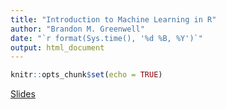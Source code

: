```yaml
---
title: "Introduction to Machine Learning in R"
author: "Brandon M. Greenwell"
date: "`r format(Sys.time(), '%d %B, %Y')`"
output: html_document
---
```


```r
knitr::opts_chunk$set(echo = TRUE)
```

[Slides](https://github.8451.com/pages/b780620/intro-ml-r/intro-ml-r#1)
